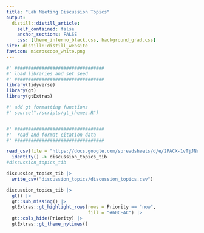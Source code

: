```yaml
---
title: "Lab Meeting Discussion Topics"
output:
  distill::distill_article:
    self_contained: false
    anchor_sections: FALSE
    css: [theme_inferno_black.css, background_grad.css]
site: distill::distill_website
favicon: microscope_white.png
---
```


```r

#' #################################
#' load libraries and set seed
#' #################################
library(tidyverse)
library(gt)
library(gtExtras)

#' add gt formatting functions
#' source("./scripts/gt_themes.R")


#' #################################
#'  read and format citation data
#' #################################

read_csv(file = "https://docs.google.com/spreadsheets/d/e/2PACX-1vTjJNeBJ2kqxHJTnhXWrLUyvgHnfJQwKDgu1fuAuIqFsrRdScvyhAIAzoC61c0nqT_UJZBdNOSPF84k/pub?gid=0&single=true&output=csv") %>%
  identity() -> discussion_topics_tib
#discussion_topics_tib

discussion_topics_tib |> 
  write_csv("discussion_topics/discussion_topics.csv")

discussion_topics_tib |> 
  gt() |> 
  gt::sub_missing() |> 
  gtExtras::gt_highlight_rows(rows = Priority == "now",
                              fill = "#60CEAC") |> 
  gt::cols_hide(Priority) |> 
  gtExtras::gt_theme_nytimes()





```

<br>

<br>

<br>

<br>
